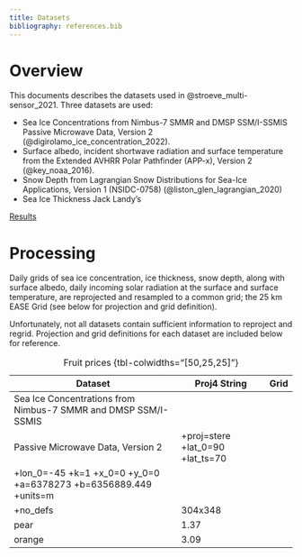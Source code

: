 ```yaml
---
title: Datasets
bibliography: references.bib
---
```


# Overview

This documents describes the datasets used in
@stroeve_multi-sensor_2021.  Three datasets are used:

- Sea Ice Concentrations from Nimbus-7 SMMR and DMSP SSM/I-SSMIS
  Passive Microwave Data, Version 2 (@digirolamo_ice_concentration_2022).
- Surface albedo, incident shortwave radiation and surface temperature
  from the Extended AVHRR Polar Pathfinder (APP-x), Version 2
  (@key_noaa_2016).  
- Snow Depth from Lagrangian Snow Distributions for Sea-Ice
  Applications, Version 1 (NSIDC-0758) (@liston_glen_lagrangian_2020)
- Sea Ice Thickness Jack Landy's 


[Results](ftp://sidads.colorado.edu/pub/projects/SIPN/Ecolight)

# Processing

Daily grids of sea ice concentration, ice thickness, snow depth, along
with surface albedo, daily incoming solar radiation at the surface and
surface temperature, are reprojected and resampled to a common grid;
the 25 km EASE Grid (see below for projection and grid definition).

Unfortunately, not all datasets contain sufficient information to
reproject and regrid.  Projection and grid definitions for each
dataset are included below for reference.

| Dataset  | Proj4 String  | Grid |
|--------|--------|-------|
| Sea Ice Concentrations from Nimbus-7 SMMR and DMSP SSM/I-SSMIS
|Passive Microwave Data, Version 2  | +proj=stere +lat_0=90 +lat_ts=70
|+lon_0=-45 +k=1 +x_0=0 +y_0=0 +a=6378273 +b=6356889.449 +units=m
|+no_defs  | 304x348 |
| pear   | 1.37   |
| orange | 3.09   |

: Fruit prices {tbl-colwidths="[50,25,25]"}


